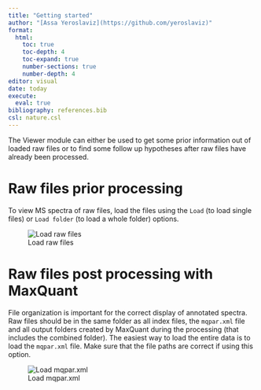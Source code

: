 ```yaml
---
title: "Getting started"
author: "[Assa Yeroslaviz](https://github.com/yeroslaviz)"
format: 
  html:
    toc: true
    toc-depth: 4
    toc-expand: true
    number-sections: true
    number-depth: 4
editor: visual
date: today
execute:
  eval: true
bibliography: references.bib
csl: nature.csl
---
```


The Viewer module can either be used to get some prior information out of  loaded raw files or to find some follow up hypotheses after raw files have already been processed.

# Raw files prior processing

To view MS spectra of raw files, load the files using the `Load` (to load single files) or `Load folder` (to load a whole folder) options. 


![Load raw files](Figures/loadrawfiles_wiki1.png){#fig-load-raw-files}

# Raw files post processing with MaxQuant

File organization is important for the correct display of annotated spectra. Raw files should be in the same folder as all index files, the `mqpar.xml` file and all output folders created by MaxQuant during the processing (that includes the combined folder). The easiest way to load the entire data is to load the `mqpar.xml` file. Make sure that the file paths are correct if using this option.

![Load mqpar.xml](Figures/loadparams_wiki2.png){#fig-load-mqpar}

